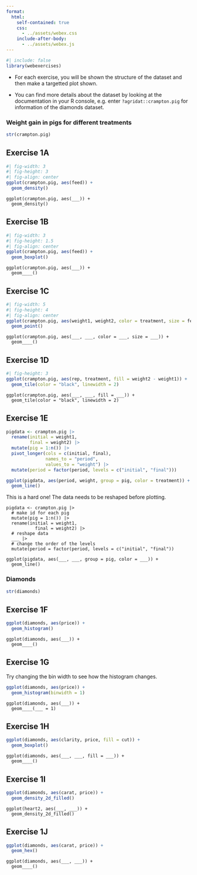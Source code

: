 ```yaml
---
format: 
  html:
    self-contained: true
    css: 
      - ../assets/webex.css
    include-after-body: 
      - ../assets/webex.js
---
```


```r
#| include: false
library(webexercises)

```

* For each exercise, you will be shown the structure of the dataset and then make a targetted plot shown. 

* You can find more details about the dataset by looking at the documentation in your R console, e.g. enter `?agridat::crampton.pig` for information of the diamonds dataset.

### Weight gain in pigs for different treatments

```r
str(crampton.pig)
```

::: {.panel-tabset}

## Exercise 1A



```r
#| fig-width: 3
#| fig-height: 3
#| fig-align: center
ggplot(crampton.pig, aes(feed)) + 
  geom_density() 
```


```webr-r
ggplot(crampton.pig, aes(___)) + 
  geom_density() 
```

## Exercise 1B

```r
#| fig-width: 3
#| fig-height: 1.5
#| fig-align: center
ggplot(crampton.pig, aes(feed)) + 
  geom_boxplot() 
```

```webr-r
ggplot(crampton.pig, aes(___)) + 
  geom____() 
```

## Exercise 1C

```r
#| fig-width: 5
#| fig-height: 4
#| fig-align: center
ggplot(crampton.pig, aes(weight1, weight2, color = treatment, size = feed)) + 
  geom_point()
```

```webr-r
ggplot(crampton.pig, aes(___, ___, color = ___, size = ___)) + 
  geom____()
```

## Exercise 1D

```r
#| fig-height: 3
ggplot(crampton.pig, aes(rep, treatment, fill = weight2 - weight1)) + 
  geom_tile(color = "black", linewidth = 2)
```

```webr-r
ggplot(crampton.pig, aes(___, ___, fill = ___)) + 
  geom_tile(color = "black", linewidth = 2)
```

## Exercise 1E

```r
pigdata <- crampton.pig |> 
  rename(initial = weight1, 
         final = weight2) |> 
  mutate(pig = 1:n()) |> 
  pivot_longer(cols = c(initial, final),
               names_to = "period", 
               values_to = "weight") |>
  mutate(period = factor(period, levels = c("initial", "final")))

ggplot(pigdata, aes(period, weight, group = pig, color = treatment)) + 
  geom_line()
```

This is a hard one! The data needs to be reshaped before plotting. 

```webr-r
pigdata <- crampton.pig |> 
  # make id for each pig
  mutate(pig = 1:n()) |> 
  rename(initial = weight1,
           final = weight2) |> 
  # reshape data
  ___ |> 
  # change the order of the levels
  mutate(period = factor(period, levels = c("initial", "final"))

ggplot(pigdata, aes(___, ___, group = pig, color = ___)) +
  geom_line()
```


:::


### Diamonds 

```r
str(diamonds)
```

::: {.panel-tabset}

## Exercise 1F


```r
ggplot(diamonds, aes(price)) + 
  geom_histogram() 
```


```webr-r
ggplot(diamonds, aes(___)) + 
  geom____() 
```

## Exercise 1G


Try changing the bin width to see how the histogram changes. 

```r
ggplot(diamonds, aes(price)) + 
  geom_histogram(binwidth = 1) 
```

```webr-r
ggplot(diamonds, aes(___)) + 
  geom____(___ = 1) 
```

## Exercise 1H

```r
ggplot(diamonds, aes(clarity, price, fill = cut)) + 
  geom_boxplot()
```

```webr-r
ggplot(diamonds, aes(___, ___, fill = ___)) + 
  geom____()
```

## Exercise 1I

```r
ggplot(diamonds, aes(carat, price)) + 
  geom_density_2d_filled()
```

```webr-r
ggplot(heart2, aes(___, ___)) + 
  geom_density_2d_filled()
```

## Exercise 1J

```r
ggplot(diamonds, aes(carat, price)) + 
  geom_hex()
```

```webr-r
ggplot(diamonds, aes(___, ___)) + 
  geom____()
```

:::